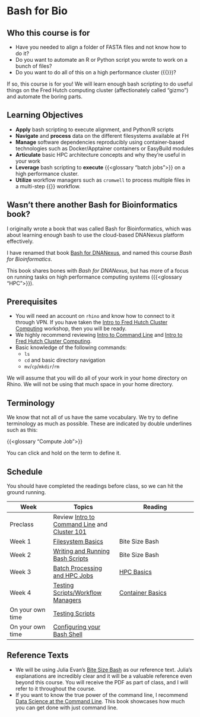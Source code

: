 # Bash for Bio {.unnumbered}

## Who this course is for

- Have you needed to align a folder of FASTA files and not know how to do it? 
- Do you want to automate an R or Python script you wrote to work on a bunch of files?
- Do you want to do all of this on a high performance cluster ({{<glossary HPC>}})?

If so, this course is for you! We will learn enough bash scripting to do useful things on the Fred Hutch computing cluster (affectionately called "gizmo") and automate the boring parts. 

## Learning Objectives

- **Apply** bash scripting to execute alignment, and Python/R scripts
- **Navigate** and **process** data on the different filesystems available at FH
- **Manage** software dependencies reproducibly using container-based technologies such as Docker/Apptainer containers or EasyBuild modules
- **Articulate** basic HPC architecture concepts and why they’re useful in your work
- **Leverage** bash scripting to **execute** {{<glossary "batch jobs">}} on a high performance cluster.
- **Utilize** workflow managers such as `cromwell` to process multiple files in a multi-step {{<glossary WDL>}} workflow.


:::{.callout-note}
## Wasn't there another Bash for Bioinformatics book?

I originally wrote a book that was called Bash for Bioinformatics, which was about learning enough bash to use the cloud-based DNANexus platform effectively. 

I have renamed that book [Bash for DNANexus](https://laderast.github.io/bash_for_dnanexus/), and named this course *Bash for Bioinformatics*.

This book shares bones with *Bash for DNANexus*, but has more of a focus on running tasks on high performance computing systems ({{<glossary "HPC">}}). 
:::

## Prerequisites

- You will need an account on `rhino` and know how to connect to it through VPN. If you have taken the [Intro to Fred Hutch Cluster Computing](https://hutchdatascience.org/FH_Cluster_101/) workshop, then you will be ready.
- We highly recommend reviewing  [Intro to Command Line](https://hutchdatascience.org/Intro_to_Command_Line/) and [Intro to Fred Hutch Cluster Computing](https://hutchdatascience.org/FH_Cluster_101/).
- Basic knowledge of the following commands:
  - `ls`
  - `cd` and basic directory navigation
  - `mv`/`cp`/`mkdir`/`rm`

We will assume that you will do all of your work in your home directory on Rhino. We will not be using that much space in your home directory.

:::{.callout-note}
## Terminology

We know that not all of us have the same vocabulary. We try to define terminology as much as possible. These are indicated by double underlines such as this:

{{<glossary "Compute Job">}}

You can click and hold on the term to define it.
:::

## Schedule

You should have completed the readings before class, so we can hit the ground running.

|Week|Topics|Reading|
|----|------|-------|
|Preclass|Review [Intro to Command Line](https://hutchdatascience.org/Intro_to_Command_Line/) and [Cluster 101](https://hutchdatascience.org/FH_Cluster_101/)||
|Week 1|[Filesystem Basics](01_basics.qmd)|Bite Size Bash|
|Week 2|[Writing and Running Bash Scripts](02_scripting.qmd)|Bite Size Bash|
|Week 3|[Batch Processing and HPC Jobs](03_batch.qmd)|[HPC Basics](hpc-basics.qmd)
|Week 4|[Testing Scripts/Workflow Managers](04_containers_workflows.qmd)|[Container Basics](container-basics.qmd)|
|On your own time|[Testing Scripts](testing.qmd)||
|On your own time|[Configuring your Bash Shell](configuring.qmd)||

## Reference Texts 

- We will be using Julia Evan's [Bite Size Bash](https://wizardzines.com/zines/bite-size-bash/) as our reference text. Julia's explanations are incredibly clear and it will be a valuable reference even beyond this course. You will receive the PDF as part of class, and I will refer to it throughout the course.
- If you want to know the true power of the command line, I recommend [Data Science at the Command Line](https://jeroenjanssens.com/dsatcl/). This book showcases how much you can get done with just command line.